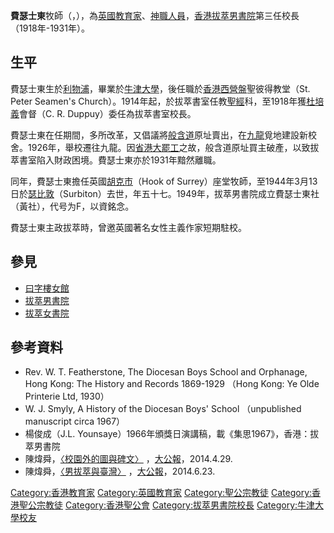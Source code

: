 {{Infobox officeholder
|name        = 費瑟士東<br>W.T. Featherstone
|other_names = William Thornton Featherstone
|image       = WTF1.jpg
|imagesize   = 150px
|caption     = 
|birth_date  = {{birth date|1886|3|10}}
|birth_place = {{UK}}[[英格蘭|英格蘭]][[利物浦|利物浦]]
|death_date  = {{death date and age|1944|3|13|1886|4|21}}
|death_cause   = 
|death_place = {{UK}}[[倫敦|倫敦]][[瑟比頓|瑟比頓]]
|education   = [[牛津大學|牛津大學]]
|alma_mater  = 
|occupation  = 
|nationality = 
|office = [[拔萃男書院|拔萃男書院]]校長
|term=1918年—1931年
|predecessor= [[俾士|俾士]]
|successor=[[舒展|舒展]]
}}

'''費瑟士東'''牧師（{{lang-en|Rev. '''William Thornton Featherstone'''}}，{{bd|1886年|3月10日|1944年|3月13日|catIdx=F費}}），為[[英國|英國]][[教育家|教育家]]、[[神職人員|神職人員]]，[[香港|香港]][[拔萃男書院|拔萃男書院]]第三任校長（1918年-1931年）。
==生平==
費瑟士東生於[[利物浦|利物浦]]，畢業於[[牛津大學|牛津大學]]，後任職於[[香港|香港]][[西營盤|西營盤]]聖彼得教堂（St. Peter Seamen's Church）。1914年起，於拔萃書室任教[[聖經|聖經]]科，至1918年獲[[杜培義|杜培義]]會督（C. R. Duppuy）委任為拔萃書室校長。

費瑟士東在任期間，多所改革，又倡議將[[般含道|般含道]]原址賣出，在[[九龍|九龍]]覓地建設新校舍。1926年，舉校遷往九龍。因[[省港大罷工|省港大罷工]]之故，般含道原址買主破產，以致拔萃書室陷入財政困境。費瑟士東亦於1931年黯然離職。

同年，費瑟士東擔任英國[[胡克市|胡克市]]（Hook of Surrey）座堂牧師，至1944年3月13日於[[瑟比敦|瑟比敦]]（Surbiton）去世，年五十七。1949年，拔萃男書院成立費瑟士東社（黃社），代号为F，以資銘念。

費瑟士東主政拔萃時，曾邀英國著名女性主義作家{{tsl|en|Stella Benson|}}短期駐校。

==參見==
* [[曰字樓女館|曰字樓女館]]
* [[拔萃男書院|拔萃男書院]]
* [[拔萃女書院|拔萃女書院]]

==參考資料==
* Rev. W. T. Featherstone, The Diocesan Boys School and Orphanage, Hong Kong: The History and Records 1869-1929 （Hong Kong: Ye Olde Printerie Ltd, 1930）  {{en icon}}
* W. J. Smyly, A History of the Diocesan Boys' School （unpublished manuscript circa 1967）  {{en icon}}
* 楊俊成（J.L. Younsaye）1966年頒獎日演講稿，載《集思1967》，香港：拔萃男書院  {{en icon}}
* 陳煒舜，[http://news.takungpao.com/fk/takung/big-park/2014-04/2448157.html 〈校園外的圖與碑文〉] {{Wayback|url=http://news.takungpao.com/fk/takung/big-park/2014-04/2448157.html |date=20190818110459 }}，[[大公報|大公報]]，2014.4.29.
* 陳煒舜，[http://news.takungpao.com/paper/q/2014/0623/2554525.html 〈男拔萃與臺灣〉] {{Wayback|url=http://news.takungpao.com/paper/q/2014/0623/2554525.html |date=20201102164051 }}，[[大公報|大公報]]，2014.6.23.

{{拔萃男書院}}
{{start box}}
{{S-aca}}
{{s-before|[[俾士|俾士]]（G. Piercy Jr.）}}
{{s-title|[[香港|香港]][[拔萃男書院|拔萃男書院]]校長|1917年-1931年}}
{{s-after|[[舒展|舒展]]（C. B. R. Sargent）}}

{{DEFAULTSORT:FEATHERSTONE}}
[[Category:香港教育家|Category:香港教育家]]
[[Category:英國教育家|Category:英國教育家]]
[[Category:聖公宗教徒|Category:聖公宗教徒]]
[[Category:香港聖公宗教徒|Category:香港聖公宗教徒]]
[[Category:香港聖公會|Category:香港聖公會]]
[[Category:拔萃男書院校長|Category:拔萃男書院校長]]
[[Category:牛津大學校友|Category:牛津大學校友]]